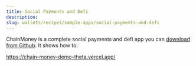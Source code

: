 ```yaml
---
title: Social Payments and Defi
description:
slug: wallets/recipes/sample-apps/social-payments-and-defi
---
```


ChainMoney is a complete social payments and defi app you can [download from Github](https://github.com/alchemyplatform/chain-money-demo). It shows how to:

https://chain-money-demo-theta.vercel.app/
